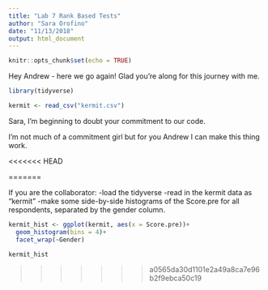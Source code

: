 ```yaml
---
title: "Lab 7 Rank Based Tests"
author: "Sara Orofino"
date: "11/13/2018"
output: html_document
---
```


```r
knitr::opts_chunk$set(echo = TRUE)
```

Hey Andrew - here we go again! Glad you're along for this journey with me. 

```r
library(tidyverse) 

kermit <- read_csv("kermit.csv")

```

Sara, I'm beginning to doubt your commitment to our code.

I'm not much of a commitment girl but for you Andrew I can make this thing work.

<<<<<<< HEAD
 
=======

If you are the collaborator:
-load the tidyverse
-read in the kermit data as "kermit"
-make some side-by-side histograms of the Score.pre for all respondents, separated by the gender column.

```r

kermit_hist <- ggplot(kermit, aes(x = Score.pre))+
  geom_histogram(bins = 4)+
  facet_wrap(~Gender)

kermit_hist

```

>>>>>>> a0565da30d1101e2a49a8ca7e96b2f9ebca50c19
